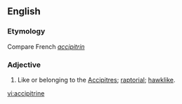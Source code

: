 ==English==

===Etymology===
Compare French ''[[accipitrin]]''

===Adjective===
{{infl|en|adjective}}

# {{Zoölogy}} Like or belonging to the [[accipitres|Accipitres]]; [[raptorial]]; [[hawklike]].

[[vi:accipitrine]]